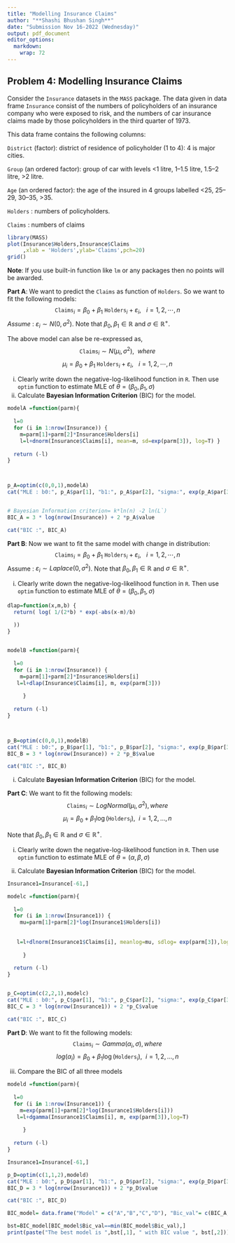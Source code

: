 ---
title: "Modelling Insurance Claims"
author: "**Shashi Bhushan Singh**"
date: "Submission Nov 16-2022 (Wednesday)"
output: pdf_document
editor_options: 
  markdown: 
    wrap: 72
---

## Problem 4: Modelling Insurance Claims

Consider the `Insurance` datasets in the `MASS` package. The data given
in data frame `Insurance` consist of the numbers of policyholders of an
insurance company who were exposed to risk, and the numbers of car
insurance claims made by those policyholders in the third quarter of
1973.

This data frame contains the following columns:

`District` (factor): district of residence of policyholder (1 to 4): 4
is major cities.

`Group` (an ordered factor): group of car with levels \<1 litre, 1--1.5
litre, 1.5--2 litre, \>2 litre.

`Age` (an ordered factor): the age of the insured in 4 groups labelled
\<25, 25--29, 30--35, \>35.

`Holders` : numbers of policyholders.

`Claims` : numbers of claims

```{r}
library(MASS)
plot(Insurance$Holders,Insurance$Claims
     ,xlab = 'Holders',ylab='Claims',pch=20)
grid()


```

**Note**: If you use built-in function like `lm` or any packages then no
points will be awarded.

**Part A**: We want to predict the `Claims` as function of `Holders`. So
we want to fit the following models: $$
\texttt{Claims}_i=\beta_0 + \beta_1~\texttt{Holders}_i + \varepsilon_i,~~~i=1,2,\cdots,n
$$ *Assume* : $\varepsilon_i\sim N(0,\sigma^2)$. Note that
$\beta_0,\beta_1 \in\mathbb{R}$ and $\sigma \in \mathbb{R}^{+}$.

The above model can alse be re-expressed as, $$
\texttt{Claims}_i\sim N(\mu_i,\sigma^2),~~where
$$ $$
\mu_i =\beta_0 + \beta_1~\texttt{Holders}_i + \varepsilon_i,~~~i=1,2,\cdots,n
$$

(i) Clearly write down the negative-log-likelihood function in `R`. Then
    use `optim` function to estimate MLE of
    $\theta=(\beta_0,\beta_1,\sigma)$
(ii) Calculate **Bayesian Information Criterion** (BIC) for the model.

```{r}

modelA =function(parm){
  
  l=0
  for (i in 1:nrow(Insurance)) {
    m=parm[1]+parm[2]*Insurance$Holders[i]
    l=l+dnorm(Insurance$Claims[i], mean=m, sd=exp(parm[3]), log=T) }
  
  return (-l)
}



p_A=optim(c(0,0,1),modelA)
cat("MLE : b0:", p_A$par[1], "b1:", p_A$par[2], "sigma:", exp(p_A$par[3]), " ")


# Bayesian Information criterion= k*ln(n) -2 ln(L`)
BIC_A = 3 * log(nrow(Insurance)) + 2 *p_A$value

cat("BIC :", BIC_A)


```

**Part B**: Now we want to fit the same model with change in
distribution: $$
\texttt{Claims}_i=\beta_0 + \beta_1~\texttt{Holders}_i + \varepsilon_i,~~~i=1,2,\cdots,n
$$ Assume : $\varepsilon_i\sim Laplace(0,\sigma^2)$. Note that
$\beta_0,\beta_1 \in\mathbb{R}$ and $\sigma \in \mathbb{R}^{+}$.

(i) Clearly write down the negative-log-likelihood function in `R`. Then
    use `optim` function to estimate MLE of
    $\theta=(\beta_0,\beta_1,\sigma)$

<!-- -->

```{r}
dlap=function(x,m,b) {
  return( log( 1/(2*b) * exp(-abs(x-m)/b)
    
  ))
}


modelB =function(parm){
  
  l=0
  for (i in 1:nrow(Insurance)) {
    m=parm[1]+parm[2]*Insurance$Holders[i]
   l=l+dlap(Insurance$Claims[i], m, exp(parm[3]))
   
     }
  
  return (-l)
}



p_B=optim(c(0,0,1),modelB)
cat("MLE : b0:", p_B$par[1], "b1:", p_B$par[2], "sigma:", exp(p_B$par[3]), " ")
BIC_B = 3 * log(nrow(Insurance)) + 2 *p_B$value

cat("BIC :", BIC_B)


```

(i) Calculate **Bayesian Information Criterion** (BIC) for the model.

**Part C**: We want to fit the following models: $$
\texttt{Claims}_i\sim LogNormal(\mu_i,\sigma^2), where
$$ $$
\mu_i=\beta_0 + \beta_1 \log(\texttt{Holders}_i), ~~i=1,2,...,n
$$

Note that $\beta_0,\beta_1 \in\mathbb{R}$ and
$\sigma \in \mathbb{R}^{+}$.

(i) Clearly write down the negative-log-likelihood function in `R`. Then
    use `optim` function to estimate MLE of
    $\theta=(\alpha,\beta,\sigma)$

(ii) Calculate **Bayesian Information Criterion** (BIC) for the model.

```{r}

Insurance1=Insurance[-61,]

modelc =function(parm){
  
  l=0
  for (i in 1:nrow(Insurance1)) {
    mu=parm[1]+parm[2]*log(Insurance1$Holders[i])
    
    
   l=l+dlnorm(Insurance1$Claims[i], meanlog=mu, sdlog= exp(parm[3]),log=T)
   
     }
  
  return (-l)
}


p_C=optim(c(2,2,1),modelc)
cat("MLE : b0:", p_C$par[1], "b1:", p_C$par[2], "sigma:", exp(p_C$par[3]), " ")
BIC_C = 3 * log(nrow(Insurance1)) + 2 *p_C$value

cat("BIC :", BIC_C)


```

**Part D**: We want to fit the following models: $$
\texttt{Claims}_i\sim Gamma(\alpha_i,\sigma), where
$$ $$
log(\alpha_i)=\beta_0 + \beta_1 \log(\texttt{Holders}_i), ~~i=1,2,...,n
$$

(iii) Compare the BIC of all three models

```{r}

modeld =function(parm){
  
  l=0
  for (i in 1:nrow(Insurance1)) {
    m=exp(parm[1]+parm[2]*log(Insurance1$Holders[i]))
   l=l+dgamma(Insurance1$Claims[i], m, exp(parm[3]),log=T)
   
     }
  
  return (-l)
}

Insurance1=Insurance[-61,]

p_D=optim(c(1,1,2),modeld)
cat("MLE : b0:", p_D$par[1], "b1:", p_D$par[2], "sigma:", exp(p_D$par[3]), " ")
BIC_D = 3 * log(nrow(Insurance1)) + 2 *p_D$value

cat("BIC :", BIC_D)


```

```{r}



BIC_model= data.frame("Model" = c("A","B","C","D"), "Bic_val"= c(BIC_A,BIC_B,BIC_C,BIC_D))

bst=BIC_model[BIC_model$Bic_val==min(BIC_model$Bic_val),]
print(paste("The best model is ",bst[,1], " with BIC value ", bst[,2]))



```
